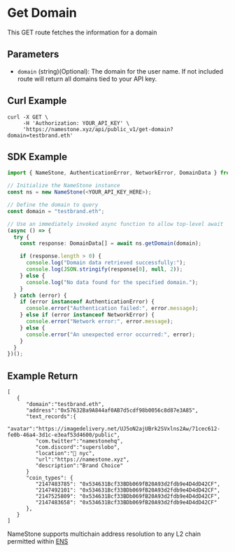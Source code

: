 # Get Domain

This GET route fetches the information for a domain

## Parameters

- `domain` (string)(Optional): The domain for the user name. If not included route will return all domains tied to your API key.

## Curl Example

```
curl -X GET \
     -H 'Authorization: YOUR_API_KEY' \
     'https://namestone.xyz/api/public_v1/get-domain?domain=testbrand.eth'

```

## SDK Example

```ts
import { NameStone, AuthenticationError, NetworkError, DomainData } from './namestone-sdk';

// Initialize the NameStone instance
const ns = new NameStone(<YOUR_API_KEY_HERE>);

// Define the domain to query
const domain = "testbrand.eth";

// Use an immediately invoked async function to allow top-level await
(async () => {
  try {
    const response: DomainData[] = await ns.getDomain(domain);

    if (response.length > 0) {
      console.log("Domain data retrieved successfully:");
      console.log(JSON.stringify(response[0], null, 2));
    } else {
      console.log("No data found for the specified domain.");
    }
  } catch (error) {
    if (error instanceof AuthenticationError) {
      console.error("Authentication failed:", error.message);
    } else if (error instanceof NetworkError) {
      console.error("Network error:", error.message);
    } else {
      console.error("An unexpected error occurred:", error);
    }
  }
})();
```

## Example Return

```
[
   {
      "domain":"testbrand.eth",
      "address":"0x57632Ba9A844af0AB7d5cdf98b0056c8d87e3A85",
      "text_records":{
         "avatar":"https://imagedelivery.net/UJ5oN2ajUBrk2SVxlns2Aw/71cec612-fe0b-46a4-3d1c-e3eaf53d4600/public",
         "com.twitter":"namestonehq",
         "com.discord":"superslobo",
         "location":"📍 nyc",
         "url":"https://namestone.xyz",
         "description":"Brand Choice"
      }
      "coin_types": {
         "2147483785": "0x534631Bcf33BDb069fB20A93d2fdb9e4D4dD42CF",
         "2147492101": "0x534631Bcf33BDb069fB20A93d2fdb9e4D4dD42CF",
         "2147525809": "0x534631Bcf33BDb069fB20A93d2fdb9e4D4dD42CF",
         "2147483658": "0x534631Bcf33BDb069fB20A93d2fdb9e4D4dD42CF"
      },
   }
]
```

NameStone supports multichain address resolution to any L2 chain permitted within [ENS](https://github.com/satoshilabs/slips/blob/master/slip-0044.md)
